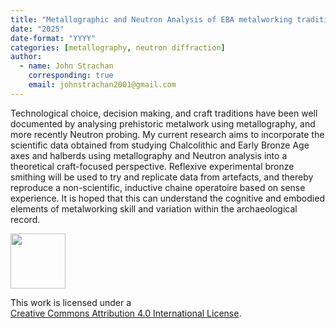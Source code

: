 ```yaml
---
title: "Metallographic and Neutron Analysis of EBA metalworking traditions"
date: "2025"
date-format: "YYYY"
categories: [metallography, neutron diffraction]
author: 
  - name: John Strachan
    corresponding: true
    email: johnstrachan2001@gmail.com
---
```


Technological choice, decision making, and craft traditions have been well documented by analysing prehistoric metalwork using metallography, and more recently Neutron probing. My current research aims to incorporate the scientific data obtained from studying Chalcolithic and Early Bronze Age axes and halberds using metallography and Neutron analysis into a theoretical craft-focused perspective. Reflexive experimental bronze smithing will be used to try and replicate data from artefacts, and thereby reproduce a non-scientific, inductive chaine operatoire based on sense experience. It is hoped that this can understand the cognitive and embodied elements of metalworking skill and variation within the archaeological record.

::: {layout="[ 20 , 85 ]"}

::: {#column-image}
[![](https://i.creativecommons.org/l/by/4.0/88x31.png){width=88}](http://creativecommons.org/licenses/by/4.0/)
:::

::: {#column-text}
This work is licensed under a<br>[Creative Commons Attribution 4.0 International License](https://creativecommons.org/licenses/by/4.0/).
:::

:::
